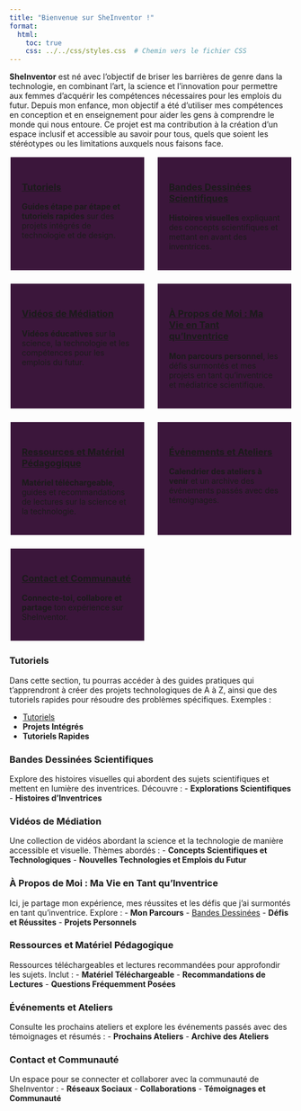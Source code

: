 ```yaml
---
title: "Bienvenue sur SheInventor !"
format: 
  html: 
    toc: true
    css: ../../css/styles.css  # Chemin vers le fichier CSS
---
```


**SheInventor** est né avec l'objectif de briser les barrières de genre dans la technologie, en combinant l'art, la science et l'innovation pour permettre aux femmes d'acquérir les compétences nécessaires pour les emplois du futur. Depuis mon enfance, mon objectif a été d'utiliser mes compétences en conception et en enseignement pour aider les gens à comprendre le monde qui nous entoure. Ce projet est ma contribution à la création d'un espace inclusif et accessible au savoir pour tous, quels que soient les stéréotypes ou les limitations auxquels nous faisons face.

<div class="grid-container">

<div class="grid-item">

### [Tutoriels](#tutoriels)
**Guides étape par étape et tutoriels rapides** sur des projets intégrés de technologie et de design.

</div>

<div class="grid-item">

### [Bandes Dessinées Scientifiques](#bandes-dessinees-scientifiques)
**Histoires visuelles** expliquant des concepts scientifiques et mettant en avant des inventrices.

</div>

<div class="grid-item">

### [Vidéos de Médiation](#videos-de-mediation)
**Vidéos éducatives** sur la science, la technologie et les compétences pour les emplois du futur.

</div>

<div class="grid-item">

### [À Propos de Moi : Ma Vie en Tant qu'Inventrice](#a-propos-de-moi)
**Mon parcours personnel**, les défis surmontés et mes projets en tant qu'inventrice et médiatrice scientifique.

</div>

<div class="grid-item">

### [Ressources et Matériel Pédagogique](#ressources-et-materiel-pedagogique)
**Matériel téléchargeable**, guides et recommandations de lectures sur la science et la technologie.

</div>

<div class="grid-item">

### [Événements et Ateliers](#evenements-et-ateliers)
**Calendrier des ateliers à venir** et un archive des événements passés avec des témoignages.

</div>

<div class="grid-item">

### [Contact et Communauté](#contact-et-communaute)
**Connecte-toi, collabore et partage** ton expérience sur SheInventor.

</div>

</div>

### <a id="tutoriels"></a>Tutoriels
Dans cette section, tu pourras accéder à des guides pratiques qui t'apprendront à créer des projets technologiques de A à Z, ainsi que des tutoriels rapides pour résoudre des problèmes spécifiques. Exemples :

- [Tutoriels](tutorials/index.qmd)
- **Projets Intégrés**
- **Tutoriels Rapides**

### <a id="bandes-dessinees-scientifiques"></a>Bandes Dessinées Scientifiques
Explore des histoires visuelles qui abordent des sujets scientifiques et mettent en lumière des inventrices. Découvre :
- **Explorations Scientifiques**
- **Histoires d'Inventrices**

### <a id="videos-de-mediation"></a>Vidéos de Médiation
Une collection de vidéos abordant la science et la technologie de manière accessible et visuelle. Thèmes abordés :
- **Concepts Scientifiques et Technologiques**
- **Nouvelles Technologies et Emplois du Futur**

### <a id="a-propos-de-moi"></a>À Propos de Moi : Ma Vie en Tant qu'Inventrice
Ici, je partage mon expérience, mes réussites et les défis que j'ai surmontés en tant qu'inventrice. Explore :
- **Mon Parcours**
- [Bandes Dessinées](comics/index.qmd)
- **Défis et Réussites**
- **Projets Personnels**

### <a id="ressources-et-materiel-pedagogique"></a>Ressources et Matériel Pédagogique
Ressources téléchargeables et lectures recommandées pour approfondir les sujets. Inclut :
- **Matériel Téléchargeable**
- **Recommandations de Lectures**
- **Questions Fréquemment Posées**

### <a id="evenements-et-ateliers"></a>Événements et Ateliers
Consulte les prochains ateliers et explore les événements passés avec des témoignages et résumés :
- **Prochains Ateliers**
- **Archive des Ateliers**

### <a id="contact-et-communaute"></a>Contact et Communauté
Un espace pour se connecter et collaborer avec la communauté de SheInventor :
- **Réseaux Sociaux**
- **Collaborations**
- **Témoignages et Communauté**

<style>
.grid-container {
  display: grid;
  grid-template-columns: repeat(auto-fit, minmax(200px, 1fr));
  gap: 20px;
}
.grid-item {
  padding: 20px;
  background-color: #3B163B;
  border: 2px solid #FFFFFF;
  border-radius: 
.grid-item h2, .grid-item h3, .grid-item p, .grid-item a {
  color: #FFFFFF !important; /* Forzar el color blanco en todos los títulos, párrafos y enlaces */
}

.grid-item h2 a, .grid-item h3 a {
  text-decoration: none;
  color: #FFFFFF !important; /* Forzar el color blanco en los enlaces de títulos */
}

.grid-item h2 a:hover, .grid-item h3 a:hover {
  color: #FFFFFF; /* Mantener el color blanco en hover */
}
</style>